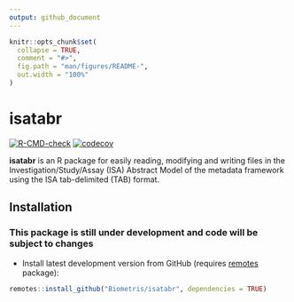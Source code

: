 ```yaml
---
output: github_document
---
```


<!-- README.md is generated from README.Rmd. Please edit that file -->

```r
knitr::opts_chunk$set(
  collapse = TRUE,
  comment = "#>",
  fig.path = "man/figures/README-",
  out.width = "100%"
)
```

# isatabr

<!-- [![](https://www.r-pkg.org/badges/version/isatabr)](https://www.r-pkg.org/pkg/isatabr) -->
<!-- [![CRAN RStudio mirror downloads](https://cranlogs.r-pkg.org/badges/isatabr)](https://www.r-pkg.org/pkg/isatabr) -->
[![R-CMD-check](https://github.com/Biometris/isatabr/workflows/R-CMD-check/badge.svg)](https://github.com/Biometris/isatabr/actions?workflow=R-CMD-check)
[![codecov](https://codecov.io/gh/Biometris/isatabr/branch/master/graph/badge.svg)](https://codecov.io/gh/Biometris/isatabr)


**isatabr** is an R package for easily reading, modifying and writing files in the Investigation/Study/Assay (ISA) Abstract Model of the metadata framework using the ISA tab-delimited (TAB) format.

## Installation

<!-- * Install from CRAN: -->

<!-- ```{r, eval = FALSE} -->
<!-- install.packages("isatabr") -->
<!-- ``` -->

### This package is still under development and code will be subject to changes

* Install latest development version from GitHub (requires [remotes](https://github.com/r-lib/remotes) package):

```r
remotes::install_github("Biometris/isatabr", dependencies = TRUE)
```

